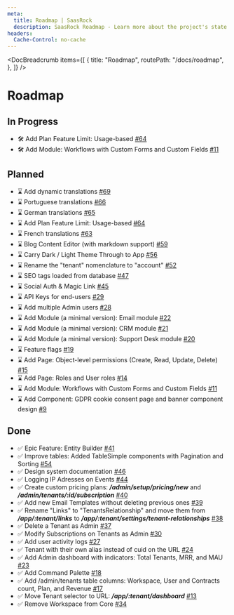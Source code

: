 ```yaml
---
meta:
  title: Roadmap | SaasRock
  description: SaasRock Roadmap - Learn more about the project's state with Under Review, In Progress, Planned, and Done issues.
headers:
  Cache-Control: no-cache
---
```



<DocBreadcrumb
  items={[
    {
      title: "Roadmap",
      routePath: "/docs/roadmap",
    },
  ]}
/>

# Roadmap

## In Progress

- 🛠️ Add Plan Feature Limit: Usage-based [#64](https://github.com/AlexandroMtzG/remix-saas-kit/issues/64)
- 🛠️ Add Module: Workflows with Custom Forms and Custom Fields [#11](https://github.com/AlexandroMtzG/remix-saas-kit/issues/11)

## Planned

- ⌛ Add dynamic translations [#69](https://github.com/AlexandroMtzG/remix-saas-kit/issues/69)
- ⌛ Portuguese translations [#66](https://github.com/AlexandroMtzG/remix-saas-kit/issues/66)
- ⌛ German translations [#65](https://github.com/AlexandroMtzG/remix-saas-kit/issues/65)
- ⌛ Add Plan Feature Limit: Usage-based [#64](https://github.com/AlexandroMtzG/remix-saas-kit/issues/64)
- ⌛ French translations [#63](https://github.com/AlexandroMtzG/remix-saas-kit/issues/63)
- ⌛ Blog Content Editor (with markdown support) [#59](https://github.com/AlexandroMtzG/remix-saas-kit/issues/59)
- ⌛ Carry Dark / Light Theme Through to App [#56](https://github.com/AlexandroMtzG/remix-saas-kit/issues/56)
- ⌛ Rename the "tenant" nomenclature to "account" [#52](https://github.com/AlexandroMtzG/remix-saas-kit/issues/52)
- ⌛ SEO tags loaded from database [#47](https://github.com/AlexandroMtzG/remix-saas-kit/issues/47)
- ⌛ Social Auth & Magic Link [#45](https://github.com/AlexandroMtzG/remix-saas-kit/issues/45)
- ⌛ API Keys for end-users [#29](https://github.com/AlexandroMtzG/remix-saas-kit/issues/29)
- ⌛ Add multiple Admin users [#28](https://github.com/AlexandroMtzG/remix-saas-kit/issues/28)
- ⌛ Add Module (a minimal version): Email module [#22](https://github.com/AlexandroMtzG/remix-saas-kit/issues/22)
- ⌛ Add Module (a minimal version): CRM module [#21](https://github.com/AlexandroMtzG/remix-saas-kit/issues/21)
- ⌛ Add Module (a minimal version): Support Desk module [#20](https://github.com/AlexandroMtzG/remix-saas-kit/issues/20)
- ⌛ Feature flags [#19](https://github.com/AlexandroMtzG/remix-saas-kit/issues/19)
- ⌛ Add Page: Object-level permissions (Create, Read, Update, Delete) [#15](https://github.com/AlexandroMtzG/remix-saas-kit/issues/15)
- ⌛ Add Page: Roles and User roles [#14](https://github.com/AlexandroMtzG/remix-saas-kit/issues/14)
- ⌛ Add Module: Workflows with Custom Forms and Custom Fields [#11](https://github.com/AlexandroMtzG/remix-saas-kit/issues/11)
- ⌛ Add Component: GDPR cookie consent page and banner component design [#9](https://github.com/AlexandroMtzG/remix-saas-kit/issues/9)

## Done

- ✅ Epic Feature: Entity Builder [#41](https://github.com/AlexandroMtzG/remix-saas-kit/issues/41)
- ✅ Improve tables: Added TableSimple components with Pagination and Sorting [#54](https://github.com/AlexandroMtzG/remix-saas-kit/issues/54)
- ✅ Design system documentation [#46](https://github.com/AlexandroMtzG/remix-saas-kit/issues/46)
- ✅ Logging IP Adresses on Events [#44](https://github.com/AlexandroMtzG/remix-saas-kit/issues/44)
- ✅ Create custom pricing plans: **_/admin/setup/pricing/new_** and **_/admin/tenants/:id/subscription_** [#40](https://github.com/AlexandroMtzG/remix-saas-kit/issues/40)
- ✅ Add new Email Templates without deleting previous ones [#39](https://github.com/AlexandroMtzG/remix-saas-kit/issues/39)
- ✅ Rename "Links" to "TenantsRelationship" and move them from **_/app/:tenant/links_** to **_/app/:tenant/settings/tenant-relationships_** [#38](https://github.com/AlexandroMtzG/remix-saas-kit/issues/38)
- ✅ Delete a Tenant as Admin [#37](https://github.com/AlexandroMtzG/remix-saas-kit/issues/37)
- ✅ Modify Subscriptions on Tenants as Admin [#30](https://github.com/AlexandroMtzG/remix-saas-kit/issues/30)
- ✅ Add user activity logs [#27](https://github.com/AlexandroMtzG/remix-saas-kit/issues/27)
- ✅ Tenant with their own alias instead of cuid on the URL [#24](https://github.com/AlexandroMtzG/remix-saas-kit/issues/24)
- ✅ Add Admin dashboard with indicators: Total Tenants, MRR, and MAU [#23](https://github.com/AlexandroMtzG/remix-saas-kit/issues/23)
- ✅ Add Command Palette [#18](https://github.com/AlexandroMtzG/remix-saas-kit/issues/18)
- ✅ Add /admin/tenants table columns: Workspace, User and Contracts count, Plan, and Revenue [#17](https://github.com/AlexandroMtzG/remix-saas-kit/issues/17)
- ✅ Move Tenant selector to URL: **_/app/:tenant/dashboard_** [#13](https://github.com/AlexandroMtzG/remix-saas-kit/issues/13)
- ✅ Remove Workspace from Core [#34](https://github.com/AlexandroMtzG/remix-saas-kit/issues/34)
